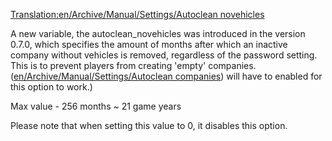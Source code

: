 [[Translation:en/Archive/Manual/Settings/Autoclean novehicles]]


A new variable, the autoclean_novehicles was introduced in the version 0.7.0, which specifies the amount of months after which an inactive company without vehicles is removed, regardless of the password setting. This is to prevent players from creating 'empty' companies.([[en/Archive/Manual/Settings/Autoclean companies]]) will have to enabled for this option to work.)

Max value - 256 months ~ 21 game years

Please note that when setting this value to 0, it disables this option.